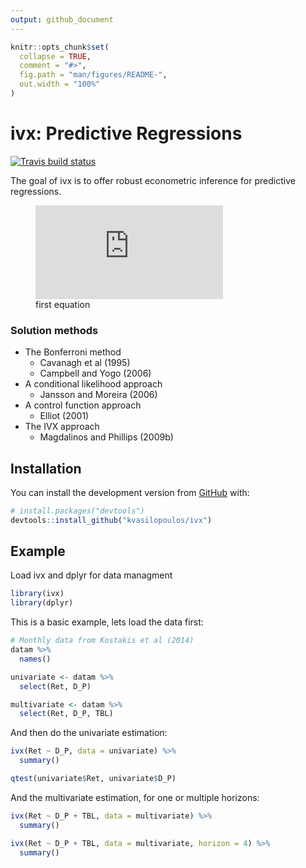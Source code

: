 ```yaml
---
output: github_document
---
```


<!-- README.md is generated from README.Rmd. Please edit that file -->

```r
knitr::opts_chunk$set(
  collapse = TRUE,
  comment = "#>",
  fig.path = "man/figures/README-",
  out.width = "100%"
)
```
# ivx: Predictive Regressions

 [![Travis build status](https://travis-ci.org/kvasilopoulos/ivx.svg?branch=master)](https://travis-ci.org/kvasilopoulos/ivx)

The goal of ivx is to offer robust econometric inference for predictive regressions.

![first equation](https://latex.codecogs.com/gif.latex?%5Cbegin%7Balign*%7D%20y_t%20%26%3D%20%5Cbeta%20y_%7Bt-1%7D%20&plus;%20%5Cepsilon_t%5C%5C%20x_t%20%26%3D%20%5Crho%20x_%7Bt-1%7D%20&plus;%20u_t%20%5Cend%7Balign*%7D)


### Solution methods

* The Bonferroni method
  - Cavanagh et al (1995)
  - Campbell and Yogo (2006)
* A conditional likelihood approach
  - Jansson and Moreira (2006)
* A control function approach
  - Elliot (2001)
* The IVX approach
  - Magdalinos and Phillips (2009b)

## Installation

You can install the development version from [GitHub](https://github.com/) with:

``` r
# install.packages("devtools")
devtools::install_github("kvasilopoulos/ivx")
```
## Example

Load ivx and dplyr for data managment
```r
library(ivx)
library(dplyr)
```

This is a basic example, lets load the data first:
```r
# Monthly data from Kostakis et al (2014)
datam %>%
  names()

univariate <- datam %>%
  select(Ret, D_P)

multivariate <- datam %>%
  select(Ret, D_P, TBL)

```

And then do the univariate estimation:
```r
ivx(Ret ~ D_P, data = univariate) %>% 
  summary()

qtest(univariate$Ret, univariate$D_P)
```

And the multivariate estimation, for one or multiple horizons:
```r
ivx(Ret ~ D_P + TBL, data = multivariate) %>% 
  summary()

ivx(Ret ~ D_P + TBL, data = multivariate, horizon = 4) %>% 
  summary()

```
